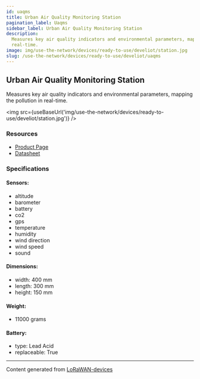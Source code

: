 ```yaml
---
id: uaqms
title: Urban Air Quality Monitoring Station
pagination_label: Uaqms
sidebar_label: Urban Air Quality Monitoring Station
description:
  Measures key air quality indicators and environmental parameters, mapping the pollution in
  real-time.
image: img/use-the-network/devices/ready-to-use/develiot/station.jpg
slug: /use-the-network/devices/ready-to-use/develiot/uaqms
---
```



## Urban Air Quality Monitoring Station

Measures key air quality indicators and environmental parameters, mapping the pollution in
real-time.

<img src={useBaseUrl('img/use-the-network/devices/ready-to-use/develiot/station.jpg')} />

### Resources

- [Product Page](https://www.develiot.com/urban-air-quality-system)
- [Datasheet](<https://www.develiot.com/assets/files/Datasheet%20Urban%20Air%20Quality%20Monitoring%20Station%20EN%20v7.0%20June%202020(2).pdf>)

### Specifications

#### Sensors:

- altitude
- barometer
- battery
- co2
- gps
- temperature
- humidity
- wind direction
- wind speed
- sound

#### Dimensions:

- width: 400 mm
- length: 300 mm
- height: 150 mm

#### Weight:

- 11000 grams

#### Battery:

- type: Lead Acid
- replaceable: True

---

Content generated from [LoRaWAN-devices](https://github.com/TheThingsNetwork/lorawan-devices)

